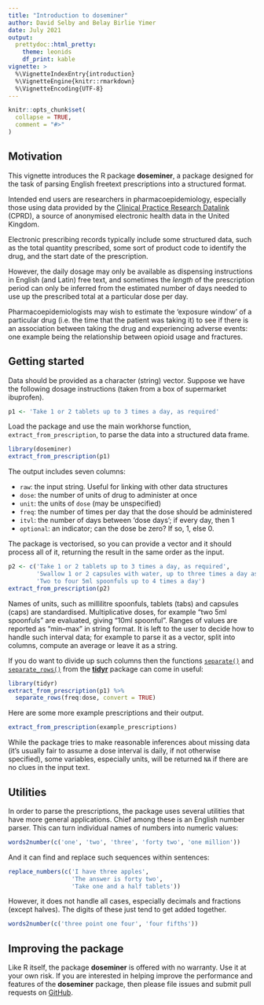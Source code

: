 ---
title: "Introduction to doseminer"
author: David Selby and Belay Birlie Yimer
date: July 2021
output:
  prettydoc::html_pretty:
    theme: leonids
    df_print: kable
vignette: >
  %\VignetteIndexEntry{introduction}
  %\VignetteEngine{knitr::rmarkdown}
  %\VignetteEncoding{UTF-8}
---

```{r, include = FALSE}
knitr::opts_chunk$set(
  collapse = TRUE,
  comment = "#>"
)
```

## Motivation

This vignette introduces the R package **doseminer**, a package designed for the task of parsing English freetext prescriptions into a structured format.

Intended end users are researchers in pharmacoepidemiology, especially those using data provided by the [Clinical Practice Research Datalink](https://www.cprd.com) (CPRD), a source of anonymised electronic health data in the United Kingdom.

Electronic prescribing records typically include some structured data, such as the total quantity prescribed, some sort of product code to identify the drug, and the start date of the prescription.

However, the daily dosage may only be available as dispensing instructions in English (and Latin) free text, and sometimes the _length_ of the prescription period can only be inferred from the estimated number of days needed to use up the prescribed total at a particular dose per day.

Pharmacoepidemiologists may wish to estimate the 'exposure window' of a particular drug (i.e. the time that the patient was taking it) to see if there is an association between taking the drug and experiencing adverse events: one example being the relationship between opioid usage and fractures.

## Getting started

Data should be provided as a character (string) vector.
Suppose we have the following dosage instructions (taken from a box of supermarket ibuprofen).

```{r ibuprofen}
p1 <- 'Take 1 or 2 tablets up to 3 times a day, as required'
```

Load the package and use the main workhorse function, `extract_from_prescription`, to parse the data into a structured data frame.

```{r }
library(doseminer)
extract_from_prescription(p1)
```

The output includes seven columns:

- `raw`: the input string. Useful for linking with other data structures
- `dose`: the number of units of drug to administer at once
- `unit`: the units of `dose` (may be unspecified)
- `freq`: the number of times per day that the dose should be administered
- `itvl`: the number of days between 'dose days'; if every day, then 1
- `optional`: an indicator; can the dose be zero? If so, 1, else 0.
<!--- `output`: a 'residual' string of text not parsed by the algorithm. Useful for debugging. May be omitted in future releases.-->

The package is vectorised, so you can provide a vector and it should process all of it, returning the result in the same order as the input.

```{r}
p2 <- c('Take 1 or 2 tablets up to 3 times a day, as required',
        'Swallow 1 or 2 capsules with water, up to three times a day as required.',
        'Two to four 5ml spoonfuls up to 4 times a day')
extract_from_prescription(p2)
```

Names of units, such as millilitre spoonfuls, tablets (tabs) and capsules (caps) are standardised.
Multiplicative doses, for example "two 5ml spoonfuls" are evaluated, giving "10ml spoonful".
Ranges of values are reported as "min--max" in string format.
It is left to the user to decide how to handle such interval data; for example to parse it as a vector, split into columns, compute an average or leave it as a string.

If you do want to divide up such columns then the functions [`separate()`](https://tidyr.tidyverse.org/reference/separate.html) and [`separate_rows()`](https://tidyr.tidyverse.org/reference/separate_rows.html) from the [**tidyr**](https://tidyr.tidyverse.org/index.html) package can come in useful:

```{r}
library(tidyr)
extract_from_prescription(p1) %>%
  separate_rows(freq:dose, convert = TRUE)
```

Here are some more example prescriptions and their output.

```{r}
extract_from_prescription(example_prescriptions)
```

While the package tries to make reasonable inferences about missing data (it's usually fair to assume a dose interval is daily, if not otherwise specified), some variables, especially units, will be returned `NA` if there are no clues in the input text.

## Utilities

In order to parse the prescriptions, the package uses several utilities that have more general applications.
Chief among these is an English number parser.
This can turn individual names of numbers into numeric values:

```{r}
words2number(c('one', 'two', 'three', 'forty two', 'one million'))
```

And it can find and replace such sequences within sentences:

```{r}
replace_numbers(c('I have three apples',
                  'The answer is forty two',
                  'Take one and a half tablets'))
```

However, it does not handle all cases, especially decimals and fractions (except halves).
The digits of these just tend to get added together.

```{r}
words2number(c('three point one four', 'four fifths'))
```

## Improving the package

Like R itself, the package **doseminer** is offered with no warranty.
Use it at your own risk.
If you are interested in helping improve the performance and features of the **doseminer** package, then please file issues and submit pull requests on [GitHub](https://github.com/Selbosh/doseminer).
